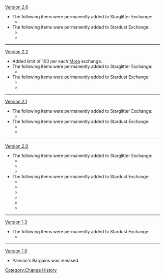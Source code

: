 [[Version 2.6]]
*The following items were permanently added to Starglitter Exchange:
**{{Item|Deathly Statuette|20}}
*The following items were permanently added to Stardust Exchange:
**{{Item|Dark Statuette|20}}
**{{Item|Gloomy Statuette|20}}
----
[[Version 2.2]]
*Added limit of 100 per each [[Mora]] exchange.
*The following items were permanently added to Starglitter Exchange:
**{{Item|Concealed Talon|20}}
*The following items were permanently added to Stardust Exchange:
**{{Item|Concealed Unguis|20}}
**{{Item|Concealed Claw|20}}
----
[[Version 2.1]]
*The following items were permanently added to Starglitter Exchange:
**{{Item|Spectral Nucleus|20}}
*The following items were permanently added to Stardust Exchange:
**{{Item|Spectral Heart|20}}
**{{Item|Spectral Husk|20}}
----
[[Version 2.0]]
*The following items were permanently added to Starglitter Exchange:
**{{Item|Chaos Oculus|20}}
**{{Item|Polarizing Prism|20}}
**{{Item|Famed Handguard|20}}
*The following items were permanently added to Stardust Exchange:
**{{Item|Chaos Axis|20}}
**{{Item|Crystal Prism|20}}
**{{Item|Kageuchi Handguard|20}}
**{{Item|Chaos Gear|20}}
**{{Item|Dismal Prism|20}}
**{{Item|Old Handguard|20}}
----
[[Version 1.3]]
*The following items were permanently added to Stardust Exchange:
**{{Item|Dust of Azoth|20}}
----
[[Version 1.0]]
*Paimon's Bargains was released.
<noinclude>[[Category:Change History]]</noinclude>